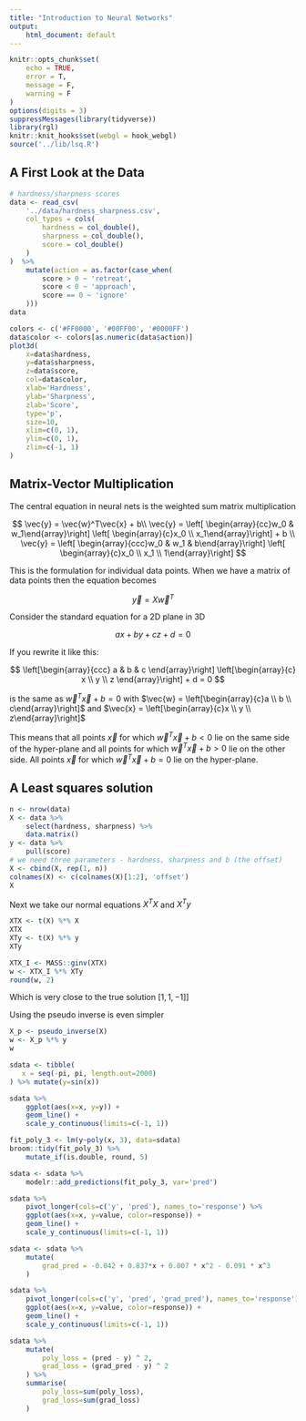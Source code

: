 ```yaml
---
title: "Introduction to Neural Networks"
output:
    html_document: default
---
```



```r
knitr::opts_chunk$set(
    echo = TRUE,
    error = T,
    message = F,
    warning = F
)
options(digits = 3)
suppressMessages(library(tidyverse))
library(rgl)
knitr::knit_hooks$set(webgl = hook_webgl)
source('../lib/lsq.R')
```


## A First Look at the Data

```r
# hardness/sharpness scores
data <- read_csv(
    '../data/hardness_sharpness.csv',
    col_types = cols(
        hardness = col_double(),
        sharpness = col_double(),
        score = col_double()
    )
)  %>% 
    mutate(action = as.factor(case_when(
        score > 0 ~ 'retreat',
        score < 0 ~ 'approach',
        score == 0 ~ 'ignore'
    )))
data
```

```r
colors <- c('#FF0000', '#00FF00', '#0000FF')
data$color <- colors[as.numeric(data$action)]
plot3d(
    x=data$hardness,
    y=data$sharpness,
    z=data$score,
    col=data$color,
    xlab='Hardness',
    ylab='Sharpness',
    zlab='Score',
    type='p',
    size=10,
    xlim=c(0, 1),
    ylim=c(0, 1),
    zlim=c(-1, 1)
)
```

## Matrix-Vector Multiplication

The central equation in neural nets is the weighted sum matrix multiplication

$$
\vec{y} = \vec{w}^T\vec{x} + b\\
\vec{y} =
\left[ \begin{array}{cc}w_0 & w_1\end{array}\right]
\left[ \begin{array}{c}x_0 \\ x_1\end{array}\right] + b \\
\vec{y} =
\left[ \begin{array}{ccc}w_0 & w_1 & b\end{array}\right]
\left[ \begin{array}{c}x_0 \\ x_1 \\ 1\end{array}\right]
$$

This is the formulation for individual data points. When we have a matrix of data points then the equation becomes

$$
\vec{y} = X\vec{w}^T
$$

Consider the standard equation for a 2D plane in 3D

$$
ax + by + cz + d = 0
$$

If you rewrite it like this:

$$
\left[\begin{array}{ccc}
a & b & c
\end{array}\right]
\left[\begin{array}{c}
x \\
y \\
z
\end{array}\right] + d = 0
$$

is the same as $\vec{w}^T\vec{x} + b = 0$ with $\vec{w} = \left[\begin{array}{c}a \\ b \\ c\end{array}\right]$ and $\vec{x} = \left[\begin{array}{c}x \\ y \\ z\end{array}\right]$

This means that all points $\vec{x}$ for which $\vec{w}^T\vec{x}+b < 0$ lie on the same side of the hyper-plane and all points for which $\vec{w}^T\vec{x}+b > 0$ lie on the other side. All points $\vec{x}$ for which $\vec{w}^T\vec{x}+b = 0$ lie on the hyper-plane.

## A Least squares solution

```r
n <- nrow(data)
X <- data %>% 
    select(hardness, sharpness) %>% 
    data.matrix()
y <- data %>% 
    pull(score)
# we need three parameters - hardness, sharpness and b (the offset)
X <- cbind(X, rep(1, n))
colnames(X) <- c(colnames(X)[1:2], 'offset')
X
```

Next we take our normal equations $X^TX$ and $X^Ty$

```r
XTX <- t(X) %*% X
XTX
XTy <- t(X) %*% y
XTy
```

```r
XTX_I <- MASS::ginv(XTX)
w <- XTX_I %*% XTy
round(w, 2)
```

Which is very close to the true solution $\left[1, 1, -1]\right]$

Using the pseudo inverse is even simpler

```r
X_p <- pseudo_inverse(X)
w <- X_p %*% y
w
```

```r
sdata <- tibble(
   x = seq(-pi, pi, length.out=2000) 
) %>% mutate(y=sin(x))

```

```r
sdata %>% 
    ggplot(aes(x=x, y=y)) +
    geom_line() +
    scale_y_continuous(limits=c(-1, 1))
```

```r
fit_poly_3 <- lm(y~poly(x, 3), data=sdata)
broom::tidy(fit_poly_3) %>% 
    mutate_if(is.double, round, 5)
```

```r
sdata <- sdata %>% 
    modelr::add_predictions(fit_poly_3, var='pred')
```


```r
sdata %>% 
    pivot_longer(cols=c('y', 'pred'), names_to='response') %>% 
    ggplot(aes(x=x, y=value, color=response)) +
    geom_line() +
    scale_y_continuous(limits=c(-1, 1))
```
```r
sdata <- sdata %>% 
    mutate(
        grad_pred = -0.042 + 0.837*x + 0.007 * x^2 - 0.091 * x^3
    )
```



```r

sdata %>% 
    pivot_longer(cols=c('y', 'pred', 'grad_pred'), names_to='response') %>% 
    ggplot(aes(x=x, y=value, color=response)) +
    geom_line() +
    scale_y_continuous(limits=c(-1, 1))
```

```r
sdata %>% 
    mutate(
        poly_loss = (pred - y) ^ 2,
        grad_loss = (grad_pred - y) ^ 2
    ) %>% 
    summarise(
        poly_loss=sum(poly_loss),
        grad_loss=sum(grad_loss)
    )
```

